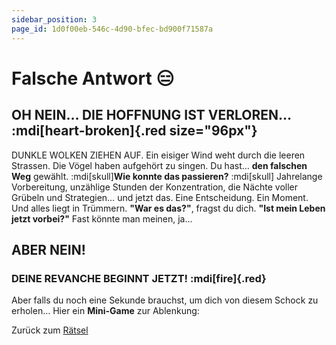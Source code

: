 ```yaml
---
sidebar_position: 3
page_id: 1d0f00eb-546c-4d90-bfec-bd900f71587a
---
```



# Falsche Antwort 😑

## OH NEIN… DIE HOFFNUNG IST VERLOREN… :mdi[heart-broken]{.red size="96px"}

DUNKLE WOLKEN ZIEHEN AUF. Ein eisiger Wind weht durch die leeren Strassen. Die Vögel haben aufgehört zu singen. Du hast… **den falschen Weg** gewählt.
:mdi[skull]**Wie konnte das passieren?** :mdi[skull] Jahrelange Vorbereitung, unzählige Stunden der Konzentration, die Nächte voller Grübeln und Strategien… und jetzt das. Eine Entscheidung. Ein Moment. Und alles liegt in Trümmern.
**"War es das?"**, fragst du dich. **"Ist mein Leben jetzt vorbei?"**
Fast könnte man meinen, ja…

## ABER NEIN!

### DEINE REVANCHE BEGINNT JETZT! :mdi[fire]{.red}

Aber falls du noch eine Sekunde brauchst, um dich von diesem Schock zu erholen… Hier ein **Mini-Game** zur Ablenkung:

<BasketGame />

Zurück zum [Rätsel](https://mint-26e.gbsl.website/mhwmjw)